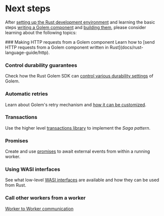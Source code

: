 
# Next steps

After [setting up the Rust development environment](docs/rust-language-guide/setup) and learning the basic steps [writing a Golem component](docs/rust-language-guide/defining-components) and [building them](docs/rust-language-guide/building-components), please consider learning about the following topics:

<Steps>
### Making HTTP requests from a Golem component
Learn how to [send HTTP requests from a Golem component written in Rust](docs/rust-language-guide/http).

### Control durability guarantees

Check how the Rust Golem SDK can [control various durability settings](docs/rust-language-guide/durability) of Golem.

### Automatic retries

Learn about Golem's retry mechanism and [how it can be customized](docs/rust-language-guide/retries).

### Transactions

Use the higher level [transactions library](docs/rust-language-guide/transactions) to implement the _Saga pattern_.

### Promises

Create and use [promises](docs/rust-language-guide/promises) to await external events from within a running worker.

### Using WASI interfaces

See what low-level [WASI interfaces](docs/rust-language-guide/wasi) are available and how they can be used from Rust.

### Call other workers from a worker

[Worker to Worker communication](docs/rust-language-guide/worker-to-worker)

</Steps>
